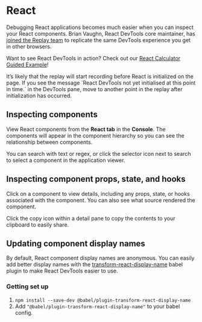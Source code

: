 
# React

Debugging React applications becomes much easier when you can inspect your React components. Brian Vaughn, React DevTools core maintainer, has [joined the Replay team](https://medium.com/replay-io/replay-welcomes-brian-vaughn-react-core-maintainer-4753749ffa36) to replicate the same DevTools experience you get in other browsers.

Want to see React DevTools in action? Check out our [React Calculator Guided Example](https://app.replay.io/recording/react-calculator-guided-example--aaa087dc-ea2a-4ea0-9e9f-f20efd3f49d1)!

<LoomVideo src="https://www.loom.com/embed/da3119fba06b4ed6ad56d95be98672b2" />

<Callout type="info" emoji="💡">
It’s likely that the replay will start recording before React is initialized on the page. If you see the message `React DevTools not yet initialised at this point in time.` in the DevTools pane, move to another point in the replay after initialization has occurred.
</Callout>

## Inspecting components

View React components from the **React tab** in the **Console**. The components will appear in the component hierarchy so you can see the relationship between components.

You can search with text or regex, or click the selector icon next to search to select a component in the application viewer.

## Inspecting component props, state, and hooks

Click on a component to view details, including any props, state, or hooks associated with the component. You can also see what source rendered the component.

Click the copy icon within a detail pane to copy the contents to your clipboard to easily share.

## Updating component display names

By default, React component display names are anonymous. You can easily add better display names with the [transform-react-display-name](https://babeljs.io/docs/en/babel-plugin-transform-react-display-name) babel plugin to make React DevTools easier to use.

### Getting set up

1. `npm install --save-dev @babel/plugin-transform-react-display-name`
2. Add `"@babel/plugin-transform-react-display-name"`  to your babel config.
